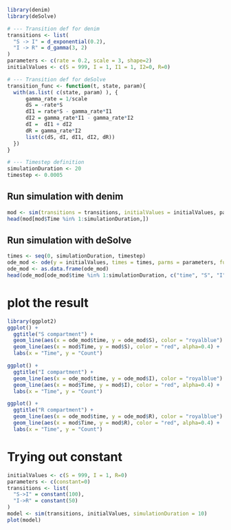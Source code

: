 ```r
library(denim)
library(deSolve)

# --- Transition def for denim
transitions <- list(
  "S -> I" = d_exponential(0.2),
  "I -> R" = d_gamma(3, 2)
)
parameters <- c(rate = 0.2, scale = 3, shape=2) 
initialValues <- c(S = 999, I = 1, I1 = 1, I2=0, R=0)

# --- Transition def for deSolve
transition_func <- function(t, state, param){
  with(as.list( c(state, param) ), {
      gamma_rate = 1/scale
      dS = -rate*S
      dI1 = rate*S - gamma_rate*I1
      dI2 = gamma_rate*I1 - gamma_rate*I2
      dI =  dI1 + dI2
      dR = gamma_rate*I2
      list(c(dS, dI, dI1, dI2, dR))
  })
}

# --- Timestep definition
simulationDuration <- 20 
timestep <- 0.0005
```

## Run simulation with denim
```r
mod <- sim(transitions = transitions, initialValues = initialValues, parameters, simulationDuration = simulationDuration, timeStep = timestep)
head(mod[mod$Time %in% 1:simulationDuration,])
```

## Run simulation with deSolve
```r
times <- seq(0, simulationDuration, timestep)
ode_mod <- ode(y = initialValues, times = times, parms = parameters, func = transition_func)
ode_mod <- as.data.frame(ode_mod)
head(ode_mod[ode_mod$time %in% 1:simulationDuration, c("time", "S", "I", "R")])
```

# plot the result
```r
library(ggplot2)
ggplot() +
  ggtitle("S compartment") +
  geom_line(aes(x = ode_mod$time, y = ode_mod$S), color = "royalblue") +
  geom_line(aes(x = mod$Time, y = mod$S), color = "red", alpha=0.4) +
  labs(x = "Time", y = "Count")

ggplot() +
  ggtitle("I compartment") +
  geom_line(aes(x = ode_mod$time, y = ode_mod$I), color = "royalblue") +
  geom_line(aes(x = mod$Time, y = mod$I), color = "red", alpha=0.4) +
  labs(x = "Time", y = "Count")

ggplot() +
  ggtitle("R compartment") +
  geom_line(aes(x = ode_mod$time, y = ode_mod$R), color = "royalblue") +
  geom_line(aes(x = mod$Time, y = mod$R), color = "red", alpha=0.4) +
  labs(x = "Time", y = "Count")
```



# Trying out constant
```r

initialValues <- c(S = 999, I = 1, R=0)
parameters <- c(constant=0)
transitions <- list(
  "S->I" = constant(100),
  "I->R" = constant(50)
)
model <- sim(transitions, initialValues, simulationDuration = 10)
plot(model)
```

